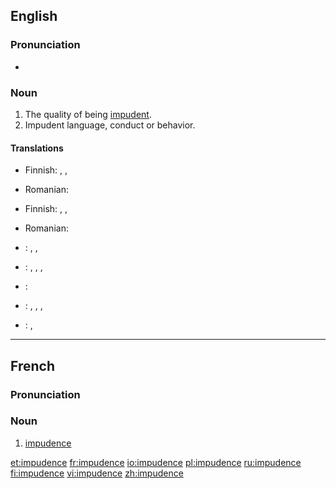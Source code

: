 ==English==

===Pronunciation===
*{{Audio-IPA|en-us-impudent.ogg|/ˈɪmpyədəns/ (US)}}

===Noun===
{{en-noun|-}}

# The quality of being [[impudent]].
# Impudent language, conduct or behavior.

====Translations====
{{trans-top|quality of being impudent}}
* Finnish: {{t|fi|röyhkeys}}, {{t|fi|häpeämättömyys}}, {{t|fi|julkeus}}
{{trans-mid}}
* Romanian: {{t|ro|obrăznicie|f}}
{{trans-bot}}

{{trans-top|impudent language, conduct or behavior}}
* Finnish: {{t|fi|röyhkeys}}, {{t|fi|häpeämättömyys}}, {{t|fi|julkeus}}
{{trans-mid}}
* Romanian: {{t|ro|obrăznicie|f}}
{{trans-bot}}

{{checktrans-top}}
* {{ttbc|Chinese}}: {{t-|zh|厚脸皮}}, {{t-|zh|厚颜}}, {{t-|zh|无耻}}
* {{ttbc|Estonian}}: {{t|et|lugupidamatus}}, {{t|et|ninakus}}, {{t|et|häbematus}}, {{t|et|jultumus}}
* {{ttbc|French}}: {{t+|fr|impudence|f}}
* {{ttbc|German}}: {{t|de|Flegelei|f}}, {{t|de|Frechheit|f}}, {{t|de|Unverschämtheit|f}}, {{t|de|Vermessenheit|f}} 
* {{ttbc|Polish}}: {{t|pl|bezczelność|f}}, {{t|pl|zuchwalstwo|n}}
{{trans-bot}}

----

==French==

===Pronunciation===
{{IPA|/ɛ̃.py.dɑ̃s/|lang=fr}}

===Noun===
{{fr-noun|f}}

# [[#English|impudence]]

[[et:impudence]]
[[fr:impudence]]
[[io:impudence]]
[[pl:impudence]]
[[ru:impudence]]
[[fi:impudence]]
[[vi:impudence]]
[[zh:impudence]]